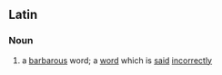 ==Latin==

===Noun===
{{head|la|noun|head=[[vox|vōx]] [[barbara]]}}

# a [[barbarous]] word; a [[word]] which is [[said]] [[incorrect]]ly